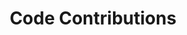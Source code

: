 ---
title: Code Contributions
description: "A step by step guide to hacking on Ultramarine Linux components"
---